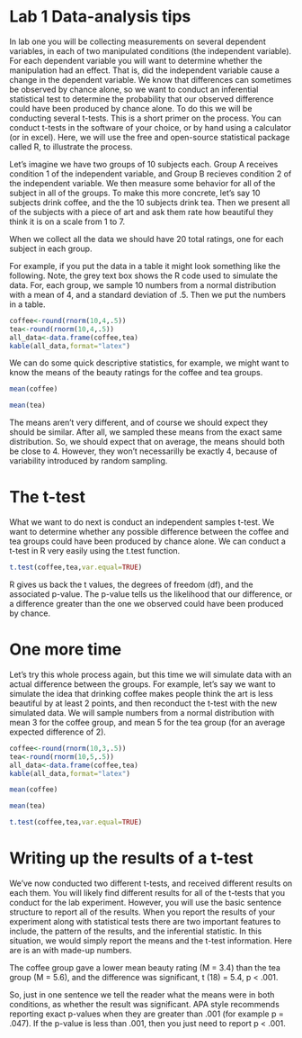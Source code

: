 # Lab 1 Data-analysis tips

In lab one you will be collecting measurements on several dependent variables, in each of two manipulated conditions (the independent variable). For each dependent variable you will want to determine whether the manipulation had an effect. That is, did the independent variable cause a change in the dependent variable. We know that differences can sometimes be observed by chance alone, so we want to conduct an inferential statistical test to determine the probability that our observed difference could have been produced by chance alone. To do this we will be conducting several t-tests. This is a short primer on the process. You can conduct t-tests in the software of your choice, or by hand using a calculator (or in excel). Here, we will use the free and open-source statistical package called R, to illustrate the process.

Let's imagine we have two groups of 10 subjects each. Group A receives condition 1 of the independent variable, and Group B recieves condition 2 of the independent variable. We then measure some behavior for all of the subject in all of the groups. 
To make this more concrete, let's say 10 subjects drink coffee, and the the 10 subjects drink tea. Then we present all of the subjects with a piece of art and ask them rate how beautiful they think it is on a scale from 1 to 7.

When we collect all the data we should have 20 total ratings, one for each subject in each group.

For example, if you put the data in a table it might look something like the following. Note, the grey text box shows the R code used to simulate the data. For, each group, we sample 10 numbers from a normal distribution with a mean of 4, and a standard deviation of .5. Then we put the numbers in a table.

```r
coffee<-round(rnorm(10,4,.5))
tea<-round(rnorm(10,4,.5))
all_data<-data.frame(coffee,tea)
kable(all_data,format="latex")
```

We can do some quick descriptive statistics, for example, we might want to know the means of the beauty ratings for the coffee and tea groups.

```r
mean(coffee)
```

```r
mean(tea)
```

The means aren't very different, and of course we should expect they should be similar. After all, we sampled these means from the exact same distribution. So, we should expect that on average, the means should both be close to 4. However, they won't necessarilly be exactly 4, because of variability introduced by random sampling.

# The t-test

What we want to do next is conduct an independent samples t-test. We want to determine whether any possible difference between the coffee and tea groups could have been produced by chance alone. We can conduct a t-test in R very easily using the t.test function.

```r
t.test(coffee,tea,var.equal=TRUE)
```

R gives us back the t values, the degrees of freedom (df), and the associated p-value. The p-value tells us the likelihood that our difference, or a difference greater than the one we observed could have been produced by chance. 

# One more time

Let's try this whole process again, but this time we will simulate data with an actual difference between the groups. For example, let's say we want to simulate the idea that drinking coffee makes people think the art is less beautiful by at least 2 points, and then reconduct the t-test with the new simulated data. We will sample numbers from a normal distribution with mean 3 for the coffee group, and mean 5 for the tea group (for an average expected difference of 2).

```r
coffee<-round(rnorm(10,3,.5))
tea<-round(rnorm(10,5,.5))
all_data<-data.frame(coffee,tea)
kable(all_data,format="latex")
```

```r
mean(coffee)
```

```r
mean(tea)
```

```r
t.test(coffee,tea,var.equal=TRUE)
```

# Writing up the results of a t-test

We've now conducted two different t-tests, and received different results on each them. You will likely find different results for all of the t-tests that you conduct for the lab experiment. However, you will use the basic sentence structure to report all of the results. When you report the results of your experiment along with statistical tests there are two important features to include, the pattern of the results, and the inferential statistic. In this situation, we would simply report the means and the t-test information. Here are is an with made-up numbers.

The coffee group gave a lower mean beauty rating (M = 3.4) than the tea group (M = 5.6), and the difference was significant, t (18) = 5.4, p < .001.

So, just in one sentence we tell the reader what the means were in both conditions, as whether the result was significant. APA style recommends reporting exact p-values when they are greater than .001 (for example p = .047). If the p-value is less than .001, then you just need to report p < .001.




